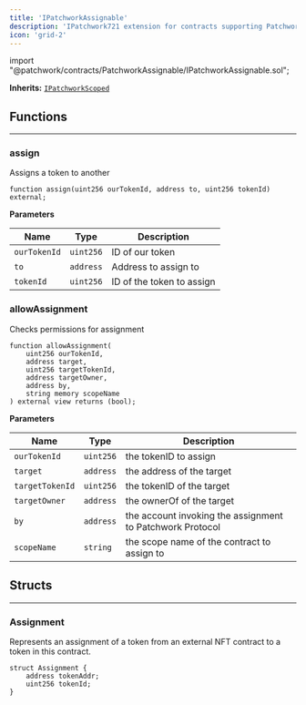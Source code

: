 ```yaml
---
title: 'IPatchworkAssignable'
description: 'IPatchwork721 extension for contracts supporting Patchwork assignment'
icon: 'grid-2'
---
```




<Info>
<div class="border-b border-zinc-500/20 dark:border-zinc-500/30 pb-4 flex" style={{gap: '4px', fontFamily: 'var(--font-jetbrains-mono)'}}>
<span class="token keyword">import</span> <span class="token string">"@patchwork/contracts/PatchworkAssignable/IPatchworkAssignable.sol"</span><span class="token punctuation">;</span>
</div>

**Inherits:**
[`IPatchworkScoped`](/contracts/core/IPatchworkScoped)
</Info>


<Separator />

## Functions
---
### assign

Assigns a token to another



```solidity
function assign(uint256 ourTokenId, address to, uint256 tokenId) external;
```
**Parameters**

|Name|Type|Description|
|----|----|-----------|
|`ourTokenId`|`uint256`|ID of our token|
|`to`|`address`|Address to assign to|
|`tokenId`|`uint256`|ID of the token to assign|


### allowAssignment

Checks permissions for assignment


```solidity
function allowAssignment(
    uint256 ourTokenId,
    address target,
    uint256 targetTokenId,
    address targetOwner,
    address by,
    string memory scopeName
) external view returns (bool);
```
**Parameters**

|Name|Type|Description|
|----|----|-----------|
|`ourTokenId`|`uint256`|the tokenID to assign|
|`target`|`address`|the address of the target|
|`targetTokenId`|`uint256`|the tokenID of the target|
|`targetOwner`|`address`|the ownerOf of the target|
|`by`|`address`|the account invoking the assignment to Patchwork Protocol|
|`scopeName`|`string`|the scope name of the contract to assign to|


<Separator />

## Structs
---
### Assignment
Represents an assignment of a token from an external NFT contract to a token in this contract.


```solidity
struct Assignment {
    address tokenAddr;
    uint256 tokenId;
}
```

